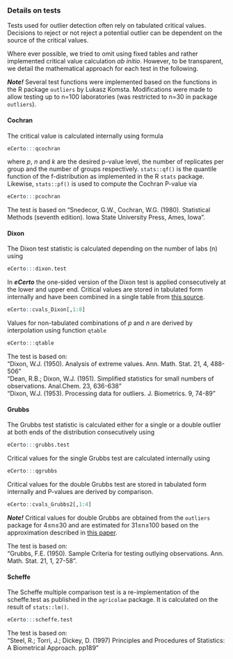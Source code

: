 ### Details on tests

Tests used for outlier detection often rely on tabulated critical values. Decisions 
to reject or not reject a potential outlier can be dependent on the source of the 
critical values.

Where ever possible, we tried to omit using fixed tables and rather implemented 
critical value calculation *ab initio*. However, to be transparent, we detail the 
mathematical approach for each test in the following.

***Note!*** Several test functions were implemented based on the functions in 
the R package `outliers` by Lukasz Komsta. Modifications were made to allow testing
up to n=100 laboratories (was restricted to n=30 in package `outliers`).

#### Cochran

The critical value is calculated internally using formula

```r
eCerto:::qcochran
```
where *p*, *n* and *k* are the desired p-value level, the number of replicates 
per group and the number of groups respectively. `stats::qf()` is the quantile 
function of the f-distribution as implemented in the R `stats` package. Likewise, 
`stats::pf()` is used to compute the Cochran P-value via

```r
eCerto:::pcochran
```

The test is based on "Snedecor, G.W., Cochran, W.G. (1980). Statistical Methods 
(seventh edition). Iowa State University Press, Ames, Iowa".

#### Dixon

The Dixon test statistic is calculated depending on the number of labs (n) using

```r
eCerto:::dixon.test
```

In ***eCerto*** the one-sided version of the Dixon test is applied consecutively
at the lower and upper end. Critical values are stored in tabulated form internally 
and have been combined in a single table from 
[this source](http://www.statistics4u.com/fundstat_eng/cc_outlier_tests_dixon.html).

```r
eCerto::cvals_Dixon[,1:8]
```

Values for non-tabulated combinations of *p* and *n* are derived by interpolation
using function `qtable`

```r
eCerto:::qtable
```

The test is based on:  
"Dixon, W.J. (1950). Analysis of extreme values. Ann. Math. Stat. 21, 4, 488-506"  
"Dean, R.B.; Dixon, W.J. (1951). Simplified statistics for small numbers of observations. Anal.Chem. 23, 636-638"  
"Dixon, W.J. (1953). Processing data for outliers. J. Biometrics. 9, 74-89"

#### Grubbs

The Grubbs test statistic is calculated either for a single or a double outlier at
both ends of the distribution consecutively using

```r
eCerto:::grubbs.test
```

Critical values for the single Grubbs test are calculated internally using

```r
eCerto:::qgrubbs
```

Critical values for the double Grubbs test are stored in tabulated form internally 
and P-values are derived by comparison.

```r
eCerto::cvals_Grubbs2[,1:4]
```

***Note!*** Critical values for double Grubbs are obtained from the `outliers` package 
for 4≤n≤30 and are estimated for 31≤n≤100 based on the approximation described in
[this paper](https://link.springer.com/article/10.1007/s10182-011-0185-y).

The test is based on:  
"Grubbs, F.E. (1950). Sample Criteria for testing outlying observations. Ann. Math. Stat. 21, 1, 27-58".

#### Scheffe

The Scheffe multiple comparison test is a re-implementation of the scheffe.test 
as published in the `agricolae` package. It is calculated on the result of `stats::lm()`.

```r
eCerto:::scheffe.test
```

The test is based on:  
"Steel, R.; Torri, J.; Dickey, D. (1997) Principles and Procedures of Statistics: A Biometrical Approach. pp189"
